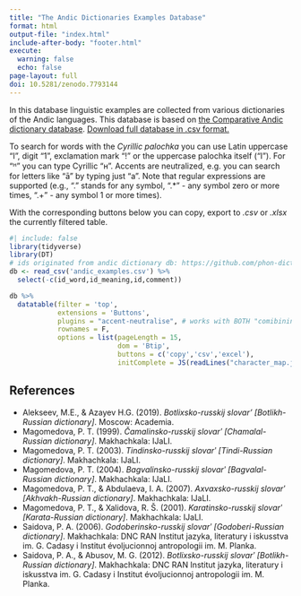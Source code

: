 ```yaml
---
title: "The Andic Dictionaries Examples Database"
format: html
output-file: "index.html"
include-after-body: "footer.html"
execute: 
  warning: false
  echo: false  
page-layout: full
doi: 10.5281/zenodo.7793144
---
```

In this database linguistic examples are collected from various dictionaries of the Andic languages. This database is based on [the Comparative Andic dictionary database](https://github.com/phon-dicts-project/comparative_andic_dictionary_database). [Download full database in .csv format.](https://raw.githubusercontent.com/LingConLab/andic_dictionary_examples_database/main/andic_examples.csv)

To search for words with the *Cyrillic palochka* you can use Latin uppercase "I", digit "1", exclamation mark "!" or the uppercase palochka itself ("Ӏ"). For "ᴴ" you can type Cyrillic "н". Accents are neutralized, e.g. you can search for letters like "ā" by typing just "a". Note that regular expressions are supported (e.g., "." stands for any symbol, ".*" - any symbol zero or more times, ".+" - any symbol 1 or more times).

With the corresponding buttons below you can copy, export to *.csv* or *.xlsx* the currently filtered table.


```r
#| include: false
library(tidyverse)
library(DT)
# ids originated from andic dictionary db: https://github.com/phon-dicts-project/comparative_andic_dictionary_database
db <- read_csv('andic_examples.csv') %>% 
  select(-c(id_word,id_meaning,id,comment))
```

```r
db %>% 
  datatable(filter = 'top',
            extensions = 'Buttons',
            plugins = "accent-neutralise", # works with BOTH "comibining acute accent" with cyrillic and combining macron
            rownames = F,
            options = list(pageLength = 15, 
                           dom = 'Btip',
                           buttons = c('copy','csv','excel'),
                           initComplete = JS(readLines("character_map.js"))))
```

## References

- Alekseev, M.E., & Azayev H.G. (2019). *Botlixsko-russkij slovar’ [Botlikh-Russian dictionary]*. Moscow: Academia.
- Magomedova, P. T. (1999). *Čamalinsko-russkij slovarʹ [Chamalal-Russian dictionary]*. Makhachkala: IJaLI.
- Magomedova, P. T. (2003). *Tindinsko-russkij slovarʹ [Tindi-Russian dictionary]*. Makhachkala: IJaLI.
- Magomedova, P. T. (2004). *Bagvalinsko-russkij slovarʹ [Bagvalal-Russian dictionary]*. Makhachkala: IJaLI.
- Magomedova, P. T., & Abdulaeva, I. A. (2007). *Axvaxsko-russkij slovarʹ [Akhvakh-Russian dictionary]*. Makhachkala: IJaLI.
- Magomedova, P. T., & Xalidova, R. Š. (2001). *Karatinsko-russkij slovarʹ [Karata-Russian dictionary]*. Makhachkala: IJaLI.
- Saidova, P. A. (2006). *Godoberinsko-russkij slovarʹ [Godoberi-Russian dictionary]*. Makhachkala: DNC RAN Institut jazyka, literatury i iskusstva im. G. Cadasy i Institut évoljucionnoj antropologii im. M. Planka.
- Saidova, P. A., & Abusov, M. G. (2012). *Botlixsko-russkij slovarʹ [Botlikh-Russian dictionary]*. Makhachkala: DNC RAN Institut jazyka, literatury i iskusstva im. G. Cadasy i Institut évoljucionnoj antropologii im. M. Planka.
